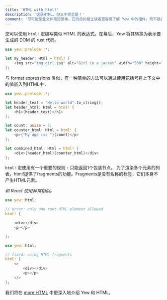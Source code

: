 ```yaml
---
title: 'HTML with html!'
description: '这是HTML，但又不完全是！'
comment: '尽可能使此文件简短简单。它的目的是让读者更容易了解 Yew 中的组件，而不是提供适当的 API 文档。'
---
```



您可以使用 `html!` 宏编写类似 HTML 的表达式。在幕后，Yew 将其转换为表示要生成的 DOM 的 rust 代码。

```rust
use yew::prelude::*;

let my_header: Html = html! {
    <img src="img_girl.jpg" alt="Girl in a jacket" width="500" height="600" />
};
```

与 format expressions 类似，有一种简单的方法可以通过使用花括号将上下文中的值嵌入到HTML中：

```rust
use yew::prelude::*;

let header_text = "Hello world".to_string();
let header_html: Html = html! {
    <h1>{header_text}</h1>
};

let count: usize = 5;
let counter_html: Html = html! {
    <p>{"My age is: "}{count}</p>
};

let combined_html: Html = html! {
    <div>{header_html}{counter_html}</div>
};
```

`html!` 宏使用有一个重要的规则 - 只能返回1个包装节点。
为了渲染多个元素的列表，html!提供了fragments的功能。Fragments是没有名称的标签，它们本身不产生HTML元素。

_和 React 使用非常相似。_

<Tabs>
<TabItem value="Invalid" label="Invalid">

```rust , compile_fail
use yew::html;

// error: only one root HTML element allowed
html! {

    <div></div>
    <p></p>

};
```

</TabItem>
<TabItem value="Valid" label="Valid">

```rust
use yew::html;

// fixed: using HTML fragments
html! {
    <>
        <div></div>
        <p></p>
    </>
};
```

</TabItem>
</Tabs>

我们将在 [more HTML](yew/concepts/html/introduction.mdx) 中更深入地介绍 Yew 和 HTML。
